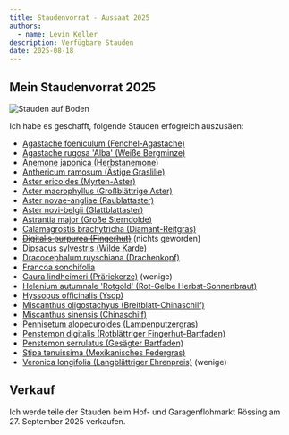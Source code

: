 ```yaml
---
title: Staudenvorrat - Aussaat 2025
authors:
  - name: Levin Keller
description: Verfügbare Stauden
date: 2025-08-18
---
```


## Mein Staudenvorrat 2025

![Stauden auf Boden](./IMG_20250930_185010118.jpg)

Ich habe es geschafft, folgende Stauden erfogreich auszusäen:

- [Agastache foeniculum (Fenchel-Agastache)](/de/garden/plants/agastache-foeniculum)
- [Agastache rugosa 'Alba' (Weiße Bergminze)](/de/garden/plants/agastache-rugosa-alba)
- [Anemone japonica (Herbstanemone)](/de/garden/plants/anemone-japonica)
- [Anthericum ramosum (Ästige Graslilie)](/de/garden/plants/anthericum-ramosum)
- [Aster ericoides (Myrten-Aster)](/de/garden/plants/aster-ericoides)
- [Aster macrophyllus (Großblättrige Aster)](/de/garden/plants/aster-macrophyllus)
- [Aster novae-angliae (Raublattaster)](/de/garden/plants/aster-novae-angliae)
- [Aster novi-belgii (Glattblattaster)](/de/garden/plants/aster-novi-belgii)
- [Astrantia major (Große Sterndolde)](/de/garden/plants/astrantia-major)
- [Calamagrostis brachytricha (Diamant-Reitgras)](/de/garden/plants/calamagrostis-brachytricha)
- ~~[Digitalis purpurea (Fingerhut)](/de/garden/plants/digitalis-purpurea)~~ (nichts geworden)
- [Dipsacus sylvestris (Wilde Karde)](/de/garden/plants/dipsacus-sylvestris)
- [Dracocephalum ruyschiana (Drachenkopf)](/de/garden/plants/dracocephalum-ruyschiana)
- [Francoa sonchifolia](/de/garden/plants/francoa-sonchifolia)
- [Gaura lindheimeri (Präriekerze)](/de/garden/plants/gaura-lindheimeri) (wenige)
- [Helenium autumnale 'Rotgold' (Rot-Gelbe Herbst-Sonnenbraut)](/de/garden/plants/helenium-autumnale-rotgold-hybriden)
- [Hyssopus officinalis (Ysop)](/de/garden/plants/hyssopus-officinale)
- [Miscanthus oligostachyus (Breitblatt-Chinaschilf)](/de/garden/plants/miscanthus-oligostachyus)
- [Miscanthus sinensis (Chinaschilf)](/de/garden/plants/miscanthus-sinensis)
- [Pennisetum alopecuroides (Lampenputzergras)](/de/garden/plants/pennisetum-alopecuroides)
- [Penstemon digitalis (Rotblättriger Fingerhut-Bartfaden)](/de/garden/plants/penstemon-digitalis-husker-red)
- [Penstemon serrulatus (Gesägter Bartfaden)](/de/garden/plants/penstemon-serrulatus)
- [Stipa tenuissima (Mexikanisches Federgras)](/de/garden/plants/stipa-tenuissima)
- [Veronica longifolia (Langblättriger Ehrenpreis)](/de/garden/plants/veronica-longifolia) (wenige)

## Verkauf

Ich werde teile der Stauden beim Hof- und Garagenflohmarkt Rössing am 27.
September 2025 verkaufen.
